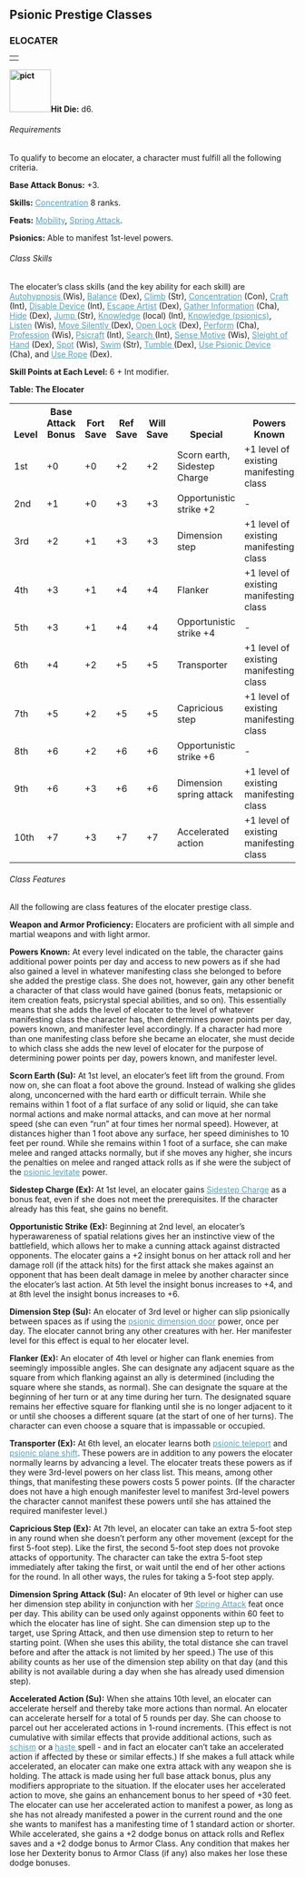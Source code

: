 
<a id="psionic-prestige-classes"></a><h2>Psionic Prestige Classes
</h2>
<a id="elocator"></a><h3>ELOCATER</h3>
<table border="0" cellpadding="0" cellspacing="0" width="100%">
<tbody>
<tr>
<td></td>
</tr>
</tbody>
</table>
<a href="http://www.wizards.com/dnd/images/xph_gallery/80453.jpg"
style="font-weight: bold;"><img class="art-wide" src="pict.jpg"
title="" alt="pict"
style="border: 0px solid ; width: 73px; height: 75px;" /></a><span
style="font-weight: bold;">Hit Die:</span> d6.
<a id="elocator-requirements"></a><h6>Requirements</h6>
To qualify to become an elocater, a character must fulfill all the
following criteria.
<p><span style="font-weight: bold;">Base Attack Bonus:</span> +3.</p>
<p><span style="font-weight: bold;">Skills:</span> <a
href="psionicSkills.html#concentration"
style="color: rgb(87, 158, 182);">Concentration</a>
8 ranks.</p>
<p><span style="font-weight: bold;">Feats:</span> <a
href="featsAll.html#mobility" style="color: rgb(87, 158, 182);">Mobility</a>,
<a href="featsAll.html#spring-attack"
style="color: rgb(87, 158, 182);">Spring Attack</a>.</p>
<p><span style="font-weight: bold;">Psionics:</span> Able to
manifest 1st-level powers.</p>
<h6>Class Skills</h6>
The elocater&#8217;s class skills (and the key ability for each skill) are <a
href="psionicSkills.html#autohypnosis"
style="color: rgb(87, 158, 182);">Autohypnosis </a>(Wis), <a
href="skillsAll.html#balance" style="color: rgb(87, 158, 182);">Balance</a>
(Dex), <a href="skillsAll.html#climb" style="color: rgb(87, 158, 182);">Climb</a>
(Str), <a href="psionicSkills.html#concentration"
style="color: rgb(87, 158, 182);">Concentration</a> (Con), <a
href="skillsAll.html#craft" style="color: rgb(87, 158, 182);">Craft</a>
(Int), <a href="skillsAll.html#disable-device"
style="color: rgb(87, 158, 182);">Disable Device</a> (Int), <a
href="skillsAll.html#escape-artist" style="color: rgb(87, 158, 182);">Escape
Artist</a> (Dex), <a href="skillsAll.html#gather-information"
style="color: rgb(87, 158, 182);">Gather
Information</a> (Cha), <a href="skillsAll.html#hide"
style="color: rgb(87, 158, 182);">Hide</a> (Dex), <a
href="skillsAll.html#jump" style="color: rgb(87, 158, 182);">Jump </a>(Str),
<a href="skillsAll.html#knowledge"
style="color: rgb(87, 158, 182);">Knowledge</a> (local) (Int), <a
href="psionicSkills.html#knowledge-psionics"
style="color: rgb(87, 158, 182);">Knowledge (psionics)</a>, <a
href="skillsAll.html#listen" style="color: rgb(87, 158, 182);">Listen</a>
(Wis), <a href="skillsAll.html#move-silently"
style="color: rgb(87, 158, 182);">Move Silently </a>(Dex), <a
href="skillsAll.html#open-lock" style="color: rgb(87, 158, 182);">Open
Lock</a>
(Dex), <a href="skillsAll.html#perform"
style="color: rgb(87, 158, 182);">Perform</a> (Cha), <a
href="skillsAll.html#profession" style="color: rgb(87, 158, 182);">Profession</a>
(Wis), <a href="psionicSkills.html#psicraft"
style="color: rgb(87, 158, 182);">Psicraft</a> (Int), <a
href="skillsAll.html#search" style="color: rgb(87, 158, 182);">Search </a>(Int),
<a href="skillsAll.html#sense-motive"
style="color: rgb(87, 158, 182);">Sense Motive</a> (Wis), <a
href="skillsAll.html#sleight-of-hand" style="color: rgb(87, 158, 182);">Sleight
of Hand</a> (Dex), <a href="skillsAll.html#spot"
style="color: rgb(87, 158, 182);">Spot</a> (Wis), <a
href="skillsAll.html#swim" style="color: rgb(87, 158, 182);">Swim</a>
(Str), <a href="skillsAll.html#tumble"
style="color: rgb(87, 158, 182);">Tumble </a>(Dex), <a
href="psionicSkills.html#use-psionic-device"
style="color: rgb(87, 158, 182);">Use Psionic Device</a> (Cha), and <a
href="skillsAll.html#use-rope" style="color: rgb(87, 158, 182);">Use
Rope</a> (Dex).
<p><span style="font-weight: bold;">Skill Points at Each Level:</span>
6 + Int modifier.</p>
<a id="table-the-elocator"></a><span style="font-weight: bold;">Table: The Elocater</span>
<table border="0" cellpadding="1" cellspacing="0" style="width: 100%">
<tbody>
<tr valign="bottom">
<th style="width: 7%">Level</th>
<th style="width: 12%">Base
Attack Bonus</th>
<th style="width: 7%">Fort
Save</th>
<th style="width: 7%">Ref
Save</th>
<th style="width: 7%">Will
Save</th>
<th style="width: 24%">Special</th>
<th style="width: 26%">Powers Known</th>
</tr>
<tr class="odd-row">
<td>1st</td>
<td>+0</td>
<td>+0</td>
<td>+2</td>
<td>+2</td>
<td>Scorn earth, Sidestep Charge
</td>
<td>+1 level of existing manifesting class
</td>
</tr>
<tr>
<td>2nd</td>
<td>+1</td>
<td>+0</td>
<td>+3</td>
<td>+3</td>
<td>Opportunistic strike +2
</td>
<td>-
</td>
</tr>
<tr class="odd-row">
<td>3rd</td>
<td>+2</td>
<td>+1</td>
<td>+3</td>
<td>+3</td>
<td>Dimension step 
</td>
<td>+1 level of existing manifesting class
</td>
</tr>
<tr>
<td>4th</td>
<td>+3</td>
<td>+1</td>
<td>+4</td>
<td>+4</td>
<td>Flanker
</td>
<td>+1 level of existing manifesting class
</td>
</tr>
<tr class="odd-row">
<td>5th</td>
<td>+3</td>
<td>+1</td>
<td>+4</td>
<td>+4</td>
<td>Opportunistic strike +4 
</td>
<td>-
</td>
</tr>
<tr>
<td>6th</td>
<td>+4</td>
<td>+2</td>
<td>+5</td>
<td>+5</td>
<td>Transporter
</td>
<td>+1 level of existing manifesting class
</td>
</tr>
<tr class="odd-row">
<td>7th</td>
<td>+5</td>
<td>+2</td>
<td>+5</td>
<td>+5</td>
<td>Capricious step
</td>
<td>+1 level of existing manifesting class
</td>
</tr>
<tr>
<td>8th</td>
<td>+6</td>
<td>+2</td>
<td>+6</td>
<td>+6</td>
<td>Opportunistic strike +6
</td>
<td>-
</td>
</tr>
<tr class="odd-row">
<td>9th</td>
<td>+6</td>
<td>+3</td>
<td>+6</td>
<td>+6</td>
<td>Dimension spring attack
</td>
<td>+1 level of existing manifesting class
</td>
</tr>
<tr>
<td class="last-row">10th</td>
<td class="last-row">+7</td>
<td class="last-row">+3</td>
<td class="last-row">+7</td>
<td class="last-row">+7</td>
<td class="last-row">Accelerated action
</td>
<td class="last-row">+1 level of existing manifesting class
</td>
</tr>
</tbody>
</table>
<a id="elocator-class-features"></a><h6>Class Features</h6>
All the following are class features of the elocater prestige class.
<p><span style="font-weight: bold;">Weapon and Armor Proficiency:</span>
Elocaters are proficient with all simple and martial weapons and with
light armor.</p>
<p><span style="font-weight: bold;">Powers Known:</span> At every
level indicated on the table, the character gains additional power
points per day and access to new powers as if she had also gained a
level in whatever manifesting class she belonged to before she added
the prestige class. She does not, however, gain any other benefit a
character of that class would have gained (bonus feats, metapsionic or
item creation feats, psicrystal special abilities, and so on). This
essentially means that she adds the level of elocater to the level of
whatever manifesting class the character has, then determines power
points per day, powers known, and manifester level accordingly.
If a character had more than one manifesting class before she became an
elocater, she must decide to which class she adds the new level of
elocater for the purpose of determining power points per day, powers
known, and manifester level.</p>
<a id="elocator-scorn-earth"></a><p><span style="font-weight: bold;">Scorn Earth (Su):</span> At
1st level, an elocater&#8217;s feet lift from the ground. From now on, she
can float a foot above the ground. Instead of walking she glides along,
unconcerned with the hard earth or difficult terrain. While she remains
within 1 foot of a flat surface of any solid or liquid, she can take
normal actions and make normal attacks, and can move at her normal
speed (she can even &#8220;run&#8221; at four times her normal speed). However, at
distances higher than 1 foot above any surface, her speed diminishes to
10 feet per round.
While she remains within 1 foot of a surface, she can make melee and
ranged attacks normally, but if she moves any higher, she incurs the
penalties on melee and ranged attack rolls as if she were the subject
of the <a href="psionicPowersGtoP.html#levitate-psionic"
style="color: rgb(87, 158, 182);">psionic levitate</a> power.</p>
<a id="elocator-sidestep-charge"></a><p><span style="font-weight: bold;">Sidestep Charge (Ex):</span>
At 1st level, an elocater gains <a
href="psionicFeats.html#sidestep-charge"
style="color: rgb(87, 158, 182);">Sidestep Charge</a> as a bonus feat,
even
if she does not meet the prerequisites. If the character already has
this feat, she gains no benefit.</p>
<a id="elocator-opportunistic-strike"></a><p><span style="font-weight: bold;">Opportunistic Strike (Ex):</span>
Beginning at 2nd level, an elocater&#8217;s hyperawareness of spatial
relations gives her an instinctive view of the battlefield, which
allows her to make a cunning attack against distracted opponents. The
elocater gains a +2 insight bonus on her attack roll and her damage
roll (if the attack hits) for the first attack she makes against an
opponent that has been dealt damage in melee by another character since
the elocater&#8217;s last action. At 5th level the insight bonus increases to
+4, and at 8th level the insight bonus increases to +6.</p>
<a id="elocator-dimension-step"></a><p><span style="font-weight: bold;">Dimension Step (Su):</span>
An elocater of 3rd level or higher can slip psionically between spaces
as if using the <a href="psionicPowersDtoF.html#dimension-door-psionic"
style="color: rgb(87, 158, 182);">psionic dimension door</a> power,
once per day. The
elocater cannot bring any other creatures with her. Her manifester
level for this effect is equal to her elocater level.</p>
<a id="elocator-flanker"></a><p><span style="font-weight: bold;">Flanker (Ex):</span> An
elocater of 4th level or higher can flank enemies from seemingly
impossible angles. She can designate any adjacent square as the square
from which flanking against an ally is determined (including the square
where she stands, as normal). She can designate the square at the
beginning of her turn or at any time during her turn. The designated
square remains her effective square for flanking until she is no longer
adjacent to it or until she chooses a different square (at the start of
one of her turns). The character can even choose a square that is
impassable or occupied.</p>
<a id="elocator-transporter"></a><p><span style="font-weight: bold;">Transporter (Ex):</span> At
6th level, an elocater learns both <a
href="psionicPowersQtoW.html#teleport-psionic"
style="color: rgb(87, 158, 182);">psionic teleport</a> and <a
href="psionicPowersGtoP.html#plane-shift-psionic"
style="color: rgb(87, 158, 182);">psionic plane
shift</a>. These powers are in addition to any powers the elocater
normally
learns by advancing a level.
The elocater treats these powers as if they were 3rd-level powers on
her class list. This means, among other things, that manifesting these
powers costs 5 power points. (If the character does not have a high
enough manifester level to manifest 3rd-level powers the character
cannot manifest these powers until she has attained the required
manifester level.)</p>
<a id="elocator-capricious-step"></a><p><span style="font-weight: bold;">Capricious Step (Ex):</span>
At 7th level, an elocater can take an extra 5-foot step in any round
when she doesn&#8217;t perform any other movement (except for the first
5-foot step). Like the first, the second 5-foot step does not provoke
attacks of opportunity. The character can take the extra 5-foot step
immediately after taking the first, or wait until the end of her other
actions for the round. In all other ways, the rules for taking a 5-foot
step apply.</p>
<a id="elocator-dimension-spring-attack"></a><p><span style="font-weight: bold;">Dimension Spring Attack (Su):</span>
An elocater of 9th level or higher can use her dimension step ability
in conjunction with her <a href="featsAll.html#spring-attack"
style="color: rgb(87, 158, 182);">Spring Attack</a> feat once per day.
This ability
can be used only against opponents within 60 feet to which the elocater
has line of sight. She can dimension step up to the target, use Spring
Attack, and then use dimension step to return to her starting point.
(When she uses this ability, the total distance she can travel before
and after the attack is not limited by her speed.) The use of this
ability counts as her use of the dimension step ability on that day
(and this ability is not available during a day when she has already
used dimension step).</p>
<a id="elocator-accelerated-action"></a><p><span style="font-weight: bold;">Accelerated Action (Su):</span>
When she attains 10th level, an elocater can accelerate herself and
thereby take more actions than normal. An elocater can accelerate
herself for a total of 5 rounds per day. She can choose to parcel out
her accelerated actions in 1-round increments. (This effect is not
cumulative with similar effects that provide additional actions, such
as <a href="psionicPowersQtoW.html#schism"
style="color: rgb(87, 158, 182);">schism</a> or a <a
href="spellsHtoL.html#haste" style="color: rgb(87, 158, 182);">haste </a>spell
- and in fact an elocater can&#8217;t take an
accelerated action if affected by these or similar effects.)
If she makes a full attack while accelerated, an elocater can make one
extra attack with any weapon she is holding. The attack is made using
her full base attack bonus, plus any modifiers appropriate to the
situation. If the elocater uses her accelerated action to move, she
gains an enhancement bonus to her speed of +30 feet. The elocater can
use her accelerated action to manifest a power, as long as she has not
already manifested a power in the current round and the one she wants
to manifest has a manifesting time of 1 standard action or shorter.
While accelerated, she gains a +2 dodge bonus on attack rolls and
Reflex saves and a +2 dodge bonus to Armor Class. Any condition that
makes her lose her Dexterity bonus to Armor Class (if any) also makes
her lose these dodge bonuses. </p>
